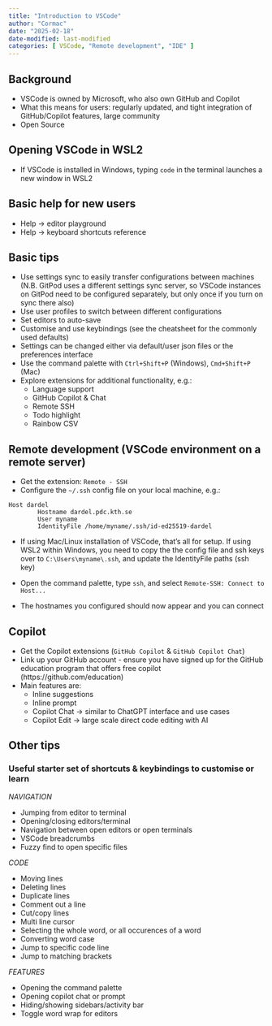 ```yaml
---
title: "Introduction to VSCode"
author: "Cormac"
date: "2025-02-18"
date-modified: last-modified
categories: [ VSCode, "Remote development", "IDE" ]
---
```


## Background

- VSCode is owned by Microsoft, who also own GitHub and Copilot
- What this means for users: regularly updated, and tight integration of GitHub/Copilot features, large community
- Open Source

## Opening VSCode in WSL2

- If VSCode is installed in Windows, typing `code` in the terminal launches a new window in WSL2

## Basic help for new users

- Help -> editor playground
- Help -> keyboard shortcuts reference

## Basic tips

- Use settings sync to easily transfer configurations between machines (N.B. GitPod uses a different settings sync server, so VSCode instances on GitPod need to be configured separately, but only once if you turn on sync there also)
- Use user profiles to switch between different configurations
- Set editors to auto-save
- Customise and use keybindings (see the cheatsheet for the commonly used defaults)
- Settings can be changed either via default/user json files or the preferences interface
- Use the command palette with `Ctrl+Shift+P` (Windows), `Cmd+Shift+P` (Mac) 
- Explore extensions for additional functionality, e.g.:
	- Language support
	- GitHub Copilot & Chat
	- Remote SSH
	- Todo highlight
	- Rainbow CSV

## Remote development (VSCode environment on a remote server) 

- Get the extension: `Remote - SSH`
- Configure the `~/.ssh` config file on your local machine, e.g.:

```
Host dardel
        Hostname dardel.pdc.kth.se
        User myname
        IdentityFile /home/myname/.ssh/id-ed25519-dardel
```

- If using Mac/Linux installation of VSCode, that's all for setup. If using WSL2 within Windows, you need to copy the the config file and ssh keys over to `C:\Users\myname\.ssh`, and update the IdentityFile paths (ssh key)

- Open the command palette, type `ssh`, and select `Remote-SSH: Connect to Host...`

- The hostnames you configured should now appear and you can connect

## Copilot

- Get the Copilot extensions (`GitHub Copilot` & `GitHub Copilot Chat`)
- Link up your GitHub account - ensure you have signed up for the GitHub education program that offers free copilot (https://github.com/education)
- Main features are:
	- Inline suggestions
	- Inline prompt
	- Copilot Chat -> similar to ChatGPT interface and use cases
	- Copilot Edit -> large scale direct code editing with AI

## Other tips

### Useful starter set of shortcuts & keybindings to customise or learn

*NAVIGATION*

- Jumping from editor to terminal
- Opening/closing editors/terminal
- Navigation between open editors or open terminals
- VSCode breadcrumbs
- Fuzzy find to open specific files

*CODE*

- Moving lines
- Deleting lines
- Duplicate lines
- Comment out a line
- Cut/copy lines
- Multi line cursor
- Selecting the whole word, or all occurences of a word
- Converting word case
- Jump to specific code line
- Jump to matching brackets

*FEATURES*

- Opening the command palette
- Opening copilot chat or prompt
- Hiding/showing sidebars/activity bar
- Toggle word wrap for editors
